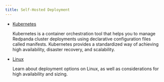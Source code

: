 ```yaml
---
title: Self-Hosted Deployment
---
```


<head>
    <meta name="title" content="Self-Hosted Deployment | Redpanda Docs"/>
    <meta name="description" content="Deploy Redpanda on Linux."/>
    <link rel="canonical" href="https://docs.redpanda.com/docs/deploy/deployment-option/self-hosted/" />
</head>


- [Kubernetes](../self-hosted/kubernetes)

   Kubernetes is a container orchestration tool that helps you to manage Redpanda cluster deployments using declarative configuration files called manifests. Kubernetes provides a standardized way of achieving high availability, disaster recovery, and scalability.

- [Linux](../self-hosted/manual)

   Learn about deployment options on Linux, as well as considerations for high availability and sizing. 